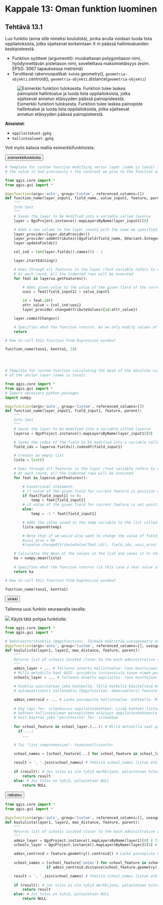 # Kappale 13: Oman funktion luominen

## Tehtävä 13.1

Luo funktio (anna sille nimeksi koululista), jonka avulla voidaan luoda lista oppilaitoksista, jotka sijaitsevat korkeintaan X m päässä hallintoalueiden keskipisteestä.

- Funktion syötteet (argumentit): muokattavan polygonitason nimi, hyödynnettävän pistetason nimi, sovellettava maksimietäisyys (esim. EPSG: 3067 tapauksessa metreinä)
- Tarvittavat rakennuspalikat: ```kohde```.geometry(), ```geometria-objekti```.centroid(), ```geometria-objekti```.distance(```geometria-objekti```)

![Esimerkki funktion tuloksesta. Funktion tulee laskea painopiste hallintoalue ja luoda lista oppilaitoksista, jotka sijaitsevat annetun etäisyyden päässä painopisteestä.](img/kappale_13/image1.png)

**Aineistot**: 

- ```oppilaitokset.gpkg```
- ```hallintoalueet.gpkg```

Voit myös katsoa mallia esimerkkifunktioista:

<button onclick="toggleAnswer(this)" class="btn answer_btn">esimerkkifunktioita</button>

::: hidden-box
::: code-box
``` python
# Template for custom function modifying vector layer (name is taso1) so that its attribute field (name is kentta1) will always get
# the value it had previously + the constant we give to the function as parameter.

from qgis.core import *
from qgis.gui import *

@qgsfunction(args='auto', group='Custom', referenced_columns=[])
def function_name(layer_input1, field_name, value_input1, feature, parent):
    """
    Info text
    """
    # Saves the layer to be modified into a variable called layerva
    layer = QgsProject.instance().mapLayersByName(layer_input1)[0]

    # Adds a new column to the layer_inout1 with the name we specified as input
    layer_provider=layer.dataProvider()
    layer_provider.addAttributes([QgsField(field_name, QVariant.Integer)])
    layer.updateFields()

    col_ind = len(layer.fields().names()) - 1

    layer.startEditing()

    # Goes through all features in the layer (feat variable refers to each feature in the given layer once)
    # At each round, all the indented rows will be executed
    for feat in layerva.getFeatures():

        # Adds given value to the value of the given field of the current feature
        uusi = feat[field_input1] + value_input1

        id = feat.id()
        attr_value = {col_ind:uusi}
        layer_provider.changeAttributeValues({id:attr_value})

    layer.commitChanges()

    # Specifies what the function returns. As we only modify values of the layer > nothing gets returned
    return

# How to call this function from Expression window?

function_name(taso1, kentta1, 10)




# Template for custom function calculating the mean of the absolute value of the attribute field (name is kentta1)
# of the vector layer (name is taso1).

from qgis.core import *
from qgis.gui import *
# Import necessary python packages
import numpy

@qgsfunction(args='auto', group='Custom', referenced_columns=[])
def function_name(layer_input1, field_input1, feature, parent):
    """
    Info text
    """
    # Saves the layer to be modified into a variable called layerva
    layerva = QgsProject.instance().mapLayersByName(layer_input1)[0]

    # Saves the index of the field to be modified into a variable called field_idx
    field_idx = layerva.fields().indexOf(field_input1)

    # Creates an empty list
    lista = list()

    # Goes through all features in the layer (feat variable refers to each feature in the given layer once)
    # At each round, all the indented rows will be executed
    for feat in layerva.getFeatures():

    	# Conditional statement:
    	# if value of the given field for current feature is positive or zero, set temp variable to match current value
    	if feat[field_input1] >= 0:
    		temp = feat[field_input1]
    	# if value of the given field for current feature is not positive or zero, set temp variable to match current value multiplied with -1
    	else:
    		temp = -1 * feat[field_input1]

    	# Adds the value saved in the temp variable to the list called lista
        lista.append(temp)

        # Note that if we would also want to change the value of field_input1, we would use:
        #uusi_arvo = 99
        #layerva.changeAttributeValue(feat.id(), field_idx, uusi_arvo)

    # Calculates the mean of the values in the list and saves it to the variable called ka
    ka = numpy.mean(lista)
    
    # Specifies what the function returns (in this case a real value saved in the variable ka)
    return ka

# How to call this function from Expression window?

function_name(taso1, kentta1)
```
:::
:::

<button onclick="toggleAnswer(this)" class="btn answer_btn">vinkki</button>

::: hidden-box
Tallenna uusi funktio seuraavalla tavalla:

![](img/kappale_13/image2.gif)
Käytä tätä pohjaa funktiolle:

::: code-box
``` python
from qgis.core import *
from qgis.gui import *

# Dekoraattorifunktio (@qgsfunction). Tärkeää määrittää usesgeometry avainsana-argumentti 'True':ksi
@qgsfunction(args='auto', group='Custom', referenced_columns=[], usesgeometry=True) 
def koululista(layer1, layer2, max_distance, feature, parent):
    """
    Returns list of schools located closer to the each administrative area's centroid than given distance.
    """
    admin_layer = ... # Tallenna annettu hallintoalue- taso muuttujaan.
    # Millä metodilla haet QGIS- projektin instanssista tason nimen perusteella?
    schools_layer = ... # Tallenna annettu oppilaitos- taso muuttujaan samalla tavalla.

    # Funktio suoritetaan joka kohteelle. Tällä hetkellä käsiteltävä kohde on 
    # automaattisesti tallennettu (@qgsfunction- dekoraattori) feature- muuttujaan.

    admin_centroid = ... # Laske painopiste hallintoalue- kohteelle. Millä metodilla voit laskea geometrialle painopisteen?
    
    # Käy läpi for- silmukasssa oppilaitoskohteet. Lisää kohteet listaan 'school_names', jos
    # kohteen hallintoalueen painopisteen etäisyys oppilaitoskohteesta on alle 'max_distance'- argumentin.
    # Voit käyttää joko "perinteistä" for- silmukkaa
    
    for school_feature in school_layer.(...): # Millä metodilla saat palautettua tason kohteet?
      if ...:
        ...
      
    # Tai "list comprehension"- toiminnallisuutta:
    
    school_names = [school_feature[...] for school_feature in school_layer.(...) if ...]

    result = ', '.join(school_names) # Yhdistä school_names listan alkiot, erottimena pilkku ja välilyönti
    
    if (result): # Jos tulos ei ole tyhjä merkkijono, palautetaan tulos
        return result
    else: # Jos tulos on tyhjä, palautetaan NULL
        return NULL
```
:::
:::

<button onclick="toggleAnswer(this)" class="btn answer_btn">ratkaisu</button>

::: hidden-box
::: code-box
``` python
from qgis.core import *
from qgis.gui import *

@qgsfunction(args='auto', group='Custom', referenced_columns=[], usesgeometry=True)
def koululista(layer1, layer2, max_distance, feature, parent):
    """
    Returns list of schools located closer to the each administrative area's centroid than given distance.
    """
    admin_layer = QgsProject.instance().mapLayersByName(layer1)[0] # Tallenna annettu hallintoalue- taso muuttujaan
    schools_layer = QgsProject.instance().mapLayersByName(layer2)[0] # Tallenna annettu oppilaitos- taso muuttujaan

    admin_centroid = feature.geometry().centroid() # Laske painopiste hallintoalue- kohteelle
                                                   
    school_names = [school_feature['onimi'] for school_feature in schools_layer.getFeatures() # Käy läpi for- silmukassa oppilaitoskohteet ja
                   if admin_centroid.distance(school_feature.geometry()) < max_distance] # tarkista onko etäisyys painopisteeseen alle annetun argumentin

    result = ', '.join(school_names) # Yhdistä school_names listan alkiot, erottimena pilkku ja välilyönti
    
    if (result): # Jos tulos ei ole tyhjä merkkijono, palautetaan tulos
        return result
    else: # Jos tulos on tyhjä, palautetaan NULL
        return NULL
```
:::
:::